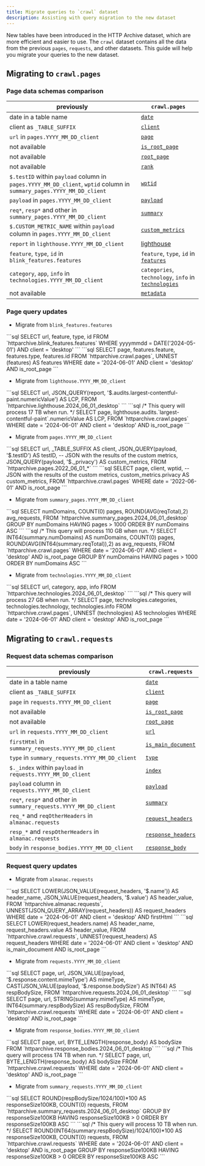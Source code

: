 ```yaml
---
title: Migrate queries to `crawl` dataset
description: Assisting with query migration to the new dataset
---
```



New tables have been introduced in the HTTP Archive dataset, which are more efficient and easier to use. The `crawl` dataset contains all the data from the previous `pages`, `requests`, and other datasets. This guide will help you migrate your queries to the new dataset.

## Migrating to `crawl.pages`

### Page data schemas comparison

previously | `crawl.pages`
---|---
date in a table name | [`date`](/reference/tables/pages/#date)
client as `_TABLE_SUFFIX` | [`client`](/reference/tables/pages/#client)
`url` in `pages.YYYY_MM_DD_client` | [`page`](/reference/tables/pages/#page)
not available | [`is_root_page`](/reference/tables/pages/#is_root_page)
not available | [`root_page`](/reference/tables/pages/#root_page)
not available | [`rank`](/reference/tables/pages/#rank)
`$.testID` within `payload` column in `pages.YYYY_MM_DD_client`, `wptid` column in `summary_pages.YYYY_MM_DD_client` | [`wptid`](/reference/tables/pages/#wptid)
`payload`  in `pages.YYYY_MM_DD_client` | [`payload`](/reference/tables/pages/#payload)
`req*`, `resp*` and other in `summary_pages.YYYY_MM_DD_client` | [`summary`](/reference/tables/pages/#summary)
`$.CUSTOM_METRIC_NAME` within `payload` column in `pages.YYYY_MM_DD_client` | [`custom_metrics`](/reference/tables/pages/#custom_metrics)
`report` in `lighthouse.YYYY_MM_DD_client` | [lighthouse](/reference/tables/pages/#lighthouse)
`feature`, `type`, `id` in `blink_features.features` | `feature`, `type`, `id` in [`features`](/reference/tables/pages/#features)
`category`, `app`, `info` in `technologies.YYYY_MM_DD_client` | `categories`, `technology`, `info` in [`technologies`](/reference/tables/pages/#technologies)
not available | [`metadata`](/reference/tables/pages/#metadata)

### Page query updates

- Migrate from `blink_features.features`

<Tabs>
  <TabItem label="Before">
```sql
SELECT
  url,
  feature,
  type,
  id
FROM `httparchive.blink_features.features`
WHERE yyyymmdd = DATE('2024-05-01')
  AND client = 'desktop'
```
  </TabItem>
  <TabItem label="After">
```sql
SELECT
  page,
  features.feature,
  features.type,
  features.id
FROM `httparchive.crawl.pages`,
UNNEST (features) AS features
WHERE date = '2024-06-01'
  AND client = 'desktop'
  AND is_root_page
```
  </TabItem>
</Tabs>

- Migrate from `lighthouse.YYYY_MM_DD_client`

<Tabs>
  <TabItem label="Before">
```sql
SELECT
  url,
  JSON_QUERY(report, '$.audits.largest-contentful-paint.numericValue') AS LCP,
FROM `httparchive.lighthouse.2024_06_01_desktop`
```
  </TabItem>
  <TabItem label="After">
```sql
/* This query will process 17 TB when run. */
SELECT
  page,
  lighthouse.audits.`largest-contentful-paint`.numericValue AS LCP,
FROM `httparchive.crawl.pages`
WHERE date = '2024-06-01'
  AND client = 'desktop'
  AND is_root_page
```
  </TabItem>
</Tabs>

- Migrate from `pages.YYYY_MM_DD_client`

<Tabs>
  <TabItem label="Before">
```sql
SELECT
  url,
  _TABLE_SUFFIX AS client,
  JSON_QUERY(payload, '$.testID') AS testID,
-- JSON with the results of the custom metrics,
  JSON_QUERY(payload, '$._privacy') AS custom_metrics,
FROM `httparchive.pages.2022_06_01_*`
```
  </TabItem>
  <TabItem label="After">
```sql
SELECT
  page,
  client,
  wptid,
-- JSON with the results of the custom metrics,
  custom_metrics.privacy AS custom_metrics,
FROM `httparchive.crawl.pages`
WHERE date = '2022-06-01'
  AND is_root_page
```
  </TabItem>
</Tabs>

- Migrate from `summary_pages.YYYY_MM_DD_client`

<Tabs>
  <TabItem label="Before">
```sql
SELECT
  numDomains,
  COUNT(0) pages,
  ROUND(AVG(reqTotal),2) avg_requests,
FROM `httparchive.summary_pages.2024_06_01_desktop`
GROUP BY
  numDomains
HAVING
  pages > 1000
ORDER BY
  numDomains ASC
```
  </TabItem>
  <TabItem label="After">
```sql
/* This query will process 110 GB when run. */
SELECT
  INT64(summary.numDomains) AS numDomains,
  COUNT(0) pages,
  ROUND(AVG(INT64(summary.reqTotal)),2) as avg_requests,
FROM `httparchive.crawl.pages`
WHERE date = '2024-06-01'
  AND client = 'desktop'
  AND is_root_page
GROUP BY
  numDomains
HAVING
  pages > 1000
ORDER BY
  numDomains ASC
```
  </TabItem>
</Tabs>

- Migrate from `technologies.YYYY_MM_DD_client`

<Tabs>
  <TabItem label="Before">
```sql
SELECT
  url,
  category,
  app,
  info
FROM `httparchive.technologies.2024_06_01_desktop`
```
  </TabItem>
  <TabItem label="After">
```sql
/* This query will process 27 GB when run. */
SELECT
  page,
  technologies.categories,
  technologies.technology,
  technologies.info
FROM `httparchive.crawl.pages`,
UNNEST (technologies) AS technologies
WHERE date = '2024-06-01'
  AND client = 'desktop'
  AND is_root_page
```

  </TabItem>
</Tabs>

## Migrating to `crawl.requests`

### Request data schemas comparison

previously | `crawl.requests`
---|---
date in a table name | [`date`](/reference/tables/requests/#date)
client as `_TABLE_SUFFIX` | [`client`](/reference/tables/requests/#client)
`page` in `requests.YYYY_MM_DD_client` | [`page`](/reference/tables/requests/#page)
not available | [`is_root_page`](/reference/tables/requests/#is_root_page)
not available | [`root_page`](/reference/tables/requests/#root_page)
`url` in `requests.YYYY_MM_DD_client` | [`url`](/reference/tables/requests/#url)
`firstHtml` in `summary_requests.YYYY_MM_DD_client` | [`is_main_document`](/reference/tables/requests/#is_main_document)
`type` in `summary_requests.YYYY_MM_DD_client` | [`type`](/reference/tables/requests/#type)
`$._index` within `payload` in `requests.YYYY_MM_DD_client` | [`index`](/reference/tables/requests/#index)
`payload` column in `requests.YYYY_MM_DD_client` | [`payload`](/reference/tables/requests/#payload)
`req*`, `resp*` and other in `summary_requests.YYYY_MM_DD_client` | [`summary`](/reference/tables/requests/#summary)
`req_*` and `reqOtherHeaders` in `almanac.requests` | [`request_headers`](/reference/tables/requests/#request_headers)
`resp_*` and `respOtherHeaders` in `almanac.requests` | [`response_headers`](/reference/tables/requests/#response_headers)
`body` in `response_bodies.YYYY_MM_DD_client` | [`response_body`](/reference/tables/requests/#response_body)

### Request query updates

- Migrate from `almanac.requests`

<Tabs>
  <TabItem label="Before">
```sql
SELECT
  LOWER(JSON_VALUE(request_headers, '$.name')) AS header_name,
  JSON_VALUE(request_headers, '$.value') AS header_value,
FROM `httparchive.almanac.requests`,
UNNEST(JSON_QUERY_ARRAY(request_headers)) AS request_headers
WHERE date = '2024-06-01'
  AND client = 'desktop'
  AND firstHtml
```
  </TabItem>
  <TabItem label="After">
```sql
SELECT
  LOWER(request_headers.name) AS header_name,
  request_headers.value AS header_value,
FROM `httparchive.crawl.requests`,
UNNEST(request_headers) AS request_headers
WHERE date = '2024-06-01'
  AND client = 'desktop'
  AND is_main_document
  AND is_root_page
```
  </TabItem>
</Tabs>

- Migrate from `requests.YYYY_MM_DD_client`

<Tabs>
  <TabItem label="Before">
```sql
SELECT
  page,
  url,
  JSON_VALUE(payload, '$.response.content.mimeType') AS mimeType,
  CAST(JSON_VALUE(payload, '$.response.bodySize') AS INT64) AS respBodySize,
FROM `httparchive.requests.2024_06_01_desktop`
```
  </TabItem>
  <TabItem label="After">
```sql
SELECT
  page,
  url,
  STRING(summary.mimeType) AS mimeType,
  INT64(summary.respBodySize) AS respBodySize,
FROM `httparchive.crawl.requests`
WHERE date = '2024-06-01'
  AND client = 'desktop'
  AND is_root_page
```
  </TabItem>
</Tabs>

- Migrate from `response_bodies.YYYY_MM_DD_client`


<Tabs>
  <TabItem label="Before">
```sql
SELECT
  page,
  url,
  BYTE_LENGTH(response_body) AS bodySize
FROM `httparchive.response_bodies.2024_06_01_desktop`
```
  </TabItem>
  <TabItem label="After">
```sql
/* This query will process 174 TB when run. */
SELECT
  page,
  url,
  BYTE_LENGTH(response_body) AS bodySize
FROM `httparchive.crawl.requests`
WHERE date = '2024-06-01'
  AND client = 'desktop'
  AND is_root_page
```
  </TabItem>
</Tabs>

- Migrate from `summary_requests.YYYY_MM_DD_client`


<Tabs>
  <TabItem label="Before">
```sql
SELECT
  ROUND(respBodySize/1024/100)*100 AS responseSize100KB,
  COUNT(0) requests,
FROM `httparchive.summary_requests.2024_06_01_desktop`
GROUP BY responseSize100KB
HAVING responseSize100KB > 0
ORDER BY responseSize100KB ASC
```
  </TabItem>
  <TabItem label="After">
```sql
/* This query will process 10 TB when run. */
SELECT
  ROUND(INT64(summary.respBodySize)/1024/100)*100 AS responseSize100KB,
  COUNT(0) requests,
FROM `httparchive.crawl.requests`
WHERE date = '2024-06-01'
  AND client = 'desktop'
  AND is_root_page
GROUP BY responseSize100KB
HAVING responseSize100KB > 0
ORDER BY responseSize100KB ASC
```
  </TabItem>
</Tabs>
